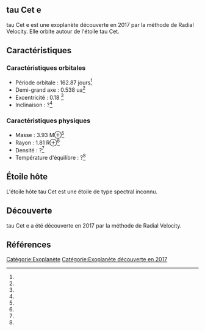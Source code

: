 == tau Cet e ==

{{Infobox Exoplanète
| nom = tau Cet e
| image = 
| légende = 
| étoile = tau Cet
| constellation = 
| ascension_droite = 
| déclinaison = 
| distance = ?
| type_spectral = ?
| masse = 3.93 M⊕<ref></ref>
| rayon = 1.81 R⊕<ref></ref>
| densité = ?<ref></ref>
| gravité = ?<ref></ref>
| température = ?<ref></ref>
| période = 162.87 j<ref></ref>
| demi_grand_axe = 0.538 ua<ref></ref>
| excentricité = 0.18 <ref></ref>
| inclinaison = ?<ref></ref>
| méthode_découverte = Radial Velocity
| date_découverte = 2017
| statut = Confirmée
}}

tau Cet e est une exoplanète découverte en 2017 par la méthode de Radial Velocity. Elle orbite autour de l'étoile tau Cet.

== Caractéristiques ==

=== Caractéristiques orbitales ===
* Période orbitale : 162.87 jours<ref></ref>
* Demi-grand axe : 0.538 ua<ref></ref>
* Excentricité : 0.18 <ref></ref>
* Inclinaison : ?<ref></ref>

=== Caractéristiques physiques ===
* Masse : 3.93 M⊕<ref></ref>
* Rayon : 1.81 R⊕<ref></ref>
* Densité : ?<ref></ref>
* Température d'équilibre : ?<ref></ref>

== Étoile hôte ==

{{Infobox Étoile
| nom = tau Cet
| image = 
| légende = 
| constellation = 
| ascension_droite = 
| déclinaison = 
| distance = ?
| type_spectral = ?
| magnitude_absolue = 
| magnitude_apparente = 
| masse = ?<ref></ref>
| rayon = ?<ref></ref>
| température = ?<ref></ref>
| métallicité = ?<ref></ref>
| âge = ?<ref></ref>
}}

L'étoile hôte tau Cet est une étoile de type spectral inconnu.

== Découverte ==

tau Cet e a été découverte en 2017 par la méthode de Radial Velocity.

== Références ==
<references />

[[Catégorie:Exoplanète]]
[[Catégorie:Exoplanète découverte en 2017]]
